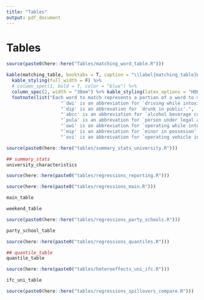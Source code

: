 ```yaml
---
title: "Tables"
output: pdf_document
---
```


<!-- ```{r setup, include=FALSE} -->
<!-- knitr::opts_chunk$set(echo = F, message = F, warning = F) -->
<!-- knitr::opts_knit$set(root.dir = rprojroot::find_rstudio_root_file()) -->
<!-- library(kableExtra) -->
<!-- ``` -->
\FloatBarrier
# Tables

```r
source(paste0(here::here("Tables/matching_word_table.R")))
```

```r
kable(matching_table, booktabs = T, caption = "\\label{matching_table}Words and Phrases used to Pattern Match on Offenses of Interest") %>%
  kable_styling(full_width = F) %>%
  # column_spec(1, bold = T, color = "blue") %>%
  column_spec(2, width = "30em") %>% kable_styling(latex_options = "HOLD_position") %>% 
  footnote(list("Each word to match represents a portion of a word to match on. For example, the word `sex' will match on `sexual assault' and `sex offense' since `sex' appears in each of these descriptions.",
                    "`dwi' is an abbreviation for `driving while intoxicated'.",
                    "`dip' is an abbrevation for `drunk in public'.",
                    "`abcc' is an abbreviation for `alcohol beverage control comission'.",
                    "`pula' is an abbrevation for `person under legal age'.",
                    "`owi' is an abbreviation for `operating while intoxicated'.",
                    "`mip' is an abbreviation for `minor in possesion'.",
                    "`ovi' is an abbreivation for `operating vehicle intoxicated'."), threeparttable = T)
```

\newpage
```r
source(paste0(here::here("tables/summary_stats_university.R")))
```

```r
## summary_stats
university_characteristics
```

\newpage
```r
source(here::here(paste0("tables/regressions_reporting.R")))
```

\begin{landscape}
```r
## reporting_table
reporting_table
```
\end{landscape}

```r
source(here::here(paste0("tables/regressions_main.R")))
```

```r
main_table 
```

```r
weekend_table
```

```r
source(paste0(here::here("tables/regressions_party_schools.R")))
```

```r
party_school_table
```

```r
source(here::here(paste0("tables/regressions_quantiles.R")))
```

```r
## quantile_table
quantile_table
```

```r
source(here::here(paste0("tables/heteroeffects_uni_ifc.R")))
```


```r
ifc_uni_table
```

```r
source(paste0(here::here("tables/regressions_spillovers_compare.R")))
```

\begin{landscape}
```r
## reporting_table
spillover_table
```
\end{landscape}

